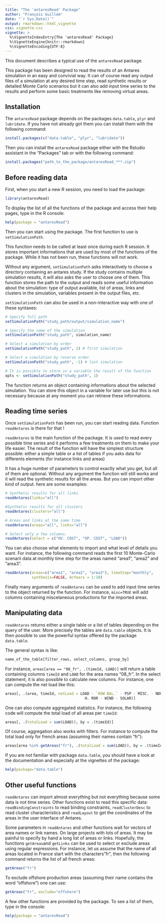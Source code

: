 ```yaml
---
title: "The 'antaresRead' Package"
author: "François Guillem"
date: "`r Sys.Date()`"
output: rmarkdown::html_vignette
css: vignette.css
vignette: >
  %\VignetteIndexEntry{The 'antaresRead' Package}
  %\VignetteEngine{knitr::rmarkdown}
  %\VignetteEncoding{UTF-8}
---
```


This document describes a typical use of the `antaresRead` package. 

This package has been designed to read the results of an Antares simulation in an easy and convivial way. It can of course read any output files of a simulation at any desired time step, read synthetic results or detailed Monte Carlo scenarios but it can also add input time series to the results and perform some basic treatments like removing virtual areas.

## Installation

The `antaresRead` package depends on the packages `data.table`, `plyr` and `lubridate`. If you have not already got them you can install them with the following command:

```r
install.packages(c("data.table", "plyr", "lubridate"))
```
  
Then you can install the `antaresRead` package either with the Rstudio assistant in the "Packages" tab or with the following command:

```r
install.packages("path_to_the_package/antaresRead_***.zip")
```

## Before reading data

First, when you start a new R session, you need to load the package:

```r
library(antaresRead)
```

To display the list of all the functions of the package and access their help pages, type in the R console:

```r
help(package = "antaresRead")
```

Then you can start using the package. The first function to use is `setSimulationPath`.

This function needs to be called at least once during each R session. It stores important informations that are used by most of the functions of the package. While it has not been run, these functions will not work.

Without any argument, `setSimulationPath` asks interactively to choose a directory containing an antares study. If the study contains multiple simulation results, it will also asks the user to choose one of them. This function stores the path to the output and reads some useful information about the simulation: type of output available, list of areas, links and clusters in the simulation, variables present in the output files, etc. 

`setSimulationPath` can also be used in a non-interactive way with one of these syntaxes:

```r
# Specify full path
setSimulationPath("study_path/output/simulation_name")

# Specify the name of the simulation
setSimulationPath("study_path", simulation_name)

# Select a simulation by order
setSimulationPath("study_path", 1) # first simulation

# Select a simulation by reverse order
setSimulationPath("study_path", -1) # last simulation

# It is possible to store in a variable the result of the function
opts <- setSimulationPath("study_path", 1)
```

The function returns an object containing informations about the selected simulation. You can store this object in a variable for later use but this is not necessary because at any moment you can retrieve these informations.

## Reading time series

Once `setSimulationPath` has been run, you can start reading data. Function `readAntares` is there for that !

`readAntares` is the main function of the package. It is used to read every possible time series and it performs a few treatments on them to make your life easier. The result of the function will have the simplest structure possible: either a simple table or a list of tables if you asks data for differents elements (for instance links and areas)

It has a huge number of parameters to control exactly what you get, but all of them are optional. Without any argument the function will still works and it will read the synthetic results for all the areas. But you can import other kind of output. here are some examples:

```r
# Synthetic results for all links
readAntares(links="all")

#Synthetic results for all clusters
readAntares(clusters="all")

# Areas and links at the same time
readAntares(areas="all", links="all")

# Select only a few columns. 
readAntares(select = c("OV. COST", "OP. COST", "LOAD"))
```

You can also choose what elements to import and what level of details you want. For instance, the following command reads the first 10 Monte-Carlo scenarii data at monthly time step for the areas named "area1", "area2" and "area3".

```r
readAntares(areas=c("area1", "area2", "area3"), timeStep="monthly",
            synthesis=FALSE, mcYears = 1:10)
```

Finally many arguments of `readAntares` can be used to add input time series to the object returned by the function. For instance, `misc=TRUE` will add columns containing miscelaneous productions for the imported areas. 

## Manipulating data

`readAntares` returns either a single table or a list of tables depending on the query of the user. More precisely the tables are `data.table` objects. It is then possible to use the powerful syntax offered by the package `data.table`.

The general syntax is like:

```r
name_of_the_table[filter_rows, select_columns, group_by]
```

For instance, `areas[area == "08_fr", .(timeId, LOAD)]` will return a table containing columns `timeId` and `LOAD` for the area names "08_fr". In the select statement, it is also possible to calculate new columns. For instance, one can compute the net load like this:

```r
areas[, .(area, timeId, netLoad = LOAD - `ROW BAL.` - PSP - MISC. - NDG -
                                    H. ROR - WIND - SOLAR)]
```

One can also compute aggregated statistics. For instance, the following code will compute the total load of all areas per `timeId`:

```r
areas[, .(totalLoad = sum(LOAD)), by = .(timeId)]
```

Of course, aggregation also works with filters. For instance to compute the total load only for french areas (assuming their names contain "fr"):

```r
areas[area %in% getAreas("fr"), .(totalLoad = sum(LOAD)), by = .(timeId)]
```

If you are not familiar with package `data.table`, you should have a look at the documentation and especially at the vignettes of the package:

```r
help(package="data.table")
```

## Other useful functions

`readAntares` can import almost everything but not everything because some data is not time series. Other functions exist to read this specific data: `readBindingConstraints` to read binding constraints, `readClusterDesc` to read cluster characteristics and `readLayout` to get the coordinates of the areas in the user interface of Antares.

Some parameters in `readAntares` and other functions wait for vectors of area names or link names. On large projects with lots of areas. It may be painful to specify by hand a long list of areas or links. Hopefully, the functions `getAreas`and `getLinks` can be used to select or exclude areas using regular expressions. For instance, let us assume that the name of all areas located in France start with the characters"fr", then the following command returns the list of all french areas:

```r
getAreas("fr")
```

To exclude offshore production areas (assuming their name contains the word "offshore") one can use:

```r
getAreas("fr", exclude="offshore")
```

A few other functions are provided by the package. To see a list of them, type in the console:

```r
help(package = "antaresRead")
```
